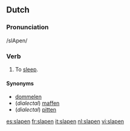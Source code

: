 ==Dutch==
{{nl-conj|slaap|slaapt|sliep|sliepen|hebben|geslapen|slape}}

===Pronunciation===
/slApen/

===Verb===
# To [[sleep]].

====Synonyms====
* [[dommelen]]
* (''dialectal'') [[maffen]]
* (''dialectal'') [[pitten]]

[[es:slapen]]
[[fr:slapen]]
[[it:slapen]]
[[nl:slapen]]
[[vi:slapen]]